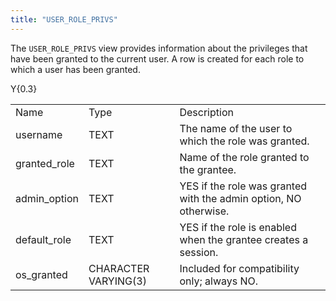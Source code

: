 ```yaml
---
title: "USER_ROLE_PRIVS"
---
```


The `USER_ROLE_PRIVS` view provides information about the privileges that have been granted to the current user. A row is created for each role to which a user has been granted.

<div class="tabularcolumns">

Y{0.3}

</div>

|               |                      |                                                                  |
| ------------- | -------------------- | ---------------------------------------------------------------- |
| Name          | Type                 | Description                                                      |
| username      | TEXT                 | The name of the user to which the role was granted.              |
| granted_role | TEXT                 | Name of the role granted to the grantee.                         |
| admin_option | TEXT                 | YES if the role was granted with the admin option, NO otherwise. |
| default_role | TEXT                 | YES if the role is enabled when the grantee creates a session.   |
| os_granted   | CHARACTER VARYING(3) | Included for compatibility only; always NO.                      |
